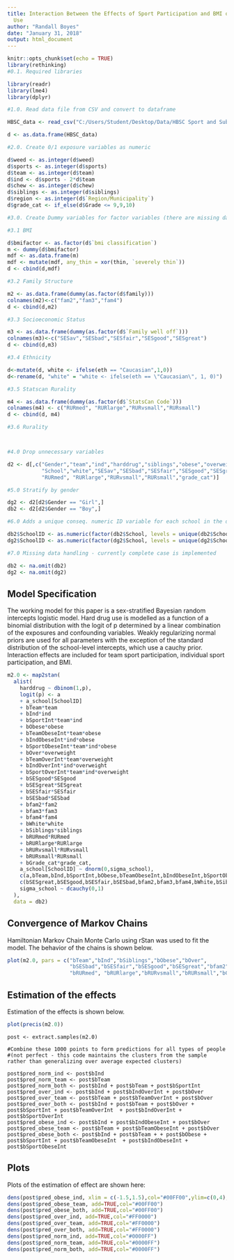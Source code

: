 ```yaml
---
title: Interaction Between the Effects of Sport Participation and BMI on Hard Drug
  Use
author: "Randall Boyes"
date: "January 31, 2018"
output: html_document
---
```


```r
knitr::opts_chunk$set(echo = TRUE)
library(rethinking)
#0.1. Required libraries

library(readr)
library(lme4)
library(dplyr)

#1.0. Read data file from CSV and convert to dataframe

HBSC_data <- read_csv("C:/Users/Student/Desktop/Data/HBSC Sport and Substance BMI/HBSC data.csv")

d <- as.data.frame(HBSC_data)

#2.0. Create 0/1 exposure variables as numeric

d$weed <- as.integer(d$weed)
d$sports <- as.integer(d$sports)
d$team <- as.integer(d$team)
d$ind <- d$sports - 2*d$team
d$chew <- as.integer(d$chew)
d$siblings <- as.integer(d$siblings)
d$region <- as.integer(d$`Region/Municipality`)
d$grade_cat <- if_else(d$Grade <= 9,9,10)

#3.0. Create Dummy variables for factor variables (there are missing data leaks in this code, needs fixing)

#3.1 BMI

d$bmifactor <- as.factor(d$`bmi classification`)
m <- dummy(d$bmifactor)
mdf <- as.data.frame(m)
mdf <- mutate(mdf, any_thin = xor(thin, `severely thin`))
d <- cbind(d,mdf)

#3.2 Family Structure

m2 <- as.data.frame(dummy(as.factor(d$family)))
colnames(m2)<-c("fam2","fam3","fam4")
d <- cbind(d,m2)

#3.3 Socioeconomic Status

m3 <- as.data.frame(dummy(as.factor(d$`Family well off`)))
colnames(m3)<-c("SESav","SESbad","SESfair","SESgood","SESgreat")
d <- cbind(d,m3)

#3.4 Ethnicity

d<-mutate(d, white <- ifelse(eth == "Caucasian",1,0))
d<-rename(d, "white" = "white <- ifelse(eth == \"Caucasian\", 1, 0)")

#3.5 Statscan Rurality

m4 <- as.data.frame(dummy(as.factor(d$`StatsCan Code`)))
colnames(m4) <- c("RURmed", "RURlarge","RURvsmall","RURsmall")
d <- cbind(d, m4)

#3.6 Rurality



#4.0 Drop unnecessary variables

d2 <- d[,c("Gender","team","ind","harddrug","siblings","obese","overweight","any_thin",
           "School","white","SESav","SESbad","SESfair","SESgood","SESgreat","fam2","fam3","fam4",
           "RURmed", "RURlarge","RURvsmall","RURsmall","grade_cat")]

#5.0 Stratify by gender

dg2 <- d2[d2$Gender == "Girl",]
db2 <- d2[d2$Gender == "Boy",]

#6.0 Adds a unique conseq. numeric ID variable for each school in the data set 

db2$SchoolID <- as.numeric(factor(db2$School, levels = unique(db2$School)))
dg2$SchoolID <- as.numeric(factor(dg2$School, levels = unique(dg2$School)))

#7.0 Missing data handling - currently complete case is implemented

db2 <- na.omit(db2)
dg2 <- na.omit(dg2)

```

## Model Specification

The working model for this paper is a sex-stratified Bayesian random intercepts logistic model. Hard drug use is modelled as a function of a binomial distribution with the logit of p determined by a linear combination of the exposures and confounding variables. Weakly regularizing normal priors are used for all parameters with the exception of the standard distribution of the school-level intercepts, which use a cauchy prior. Interaction effects are included for team sport participation, individual sport participation, and BMI.   

```r
m2.0 <- map2stan(
  alist(
    harddrug ~ dbinom(1,p),
    logit(p) <- a 
    + a_school[SchoolID] 
    + bTeam*team
    + bInd*ind
    + bSportInt*team*ind
    + bObese*obese
    + bTeamObeseInt*team*obese 
    + bIndObeseInt*ind*obese
    + bSportObeseInt*team*ind*obese
    + bOver*overweight
    + bTeamOverInt*team*overweight 
    + bIndOverInt*ind*overweight
    + bSportOverInt*team*ind*overweight
    + bSESgood*SESgood
    + bSESgreat*SESgreat
    + bSESfair*SESfair
    + bSESbad*SESbad
    + bfam2*fam2
    + bfam3*fam3
    + bfam4*fam4
    + bWhite*white
    + bSiblings*siblings
    + bRURmed*RURmed
    + bRURlarge*RURlarge
    + bRURvsmall*RURvsmall
    + bRURsmall*RURsmall
    + bGrade_cat*grade_cat,
    a_school[SchoolID] ~ dnorm(0,sigma_school),
    c(a,bTeam,bInd,bSportInt,bObese,bTeamObeseInt,bIndObeseInt,bSportObeseInt,bOver,bTeamOverInt,bIndOverInt,bSportOverInt) ~ dnorm(0,10),
    c(bSESgreat,bSESgood,bSESfair,bSESbad,bfam2,bfam3,bfam4,bWhite,bSiblings,bRURmed,bRURlarge,bRURvsmall,bRURsmall,bGrade_cat) ~ dnorm(0,10),
    sigma_school ~ dcauchy(0,1)
  ), 
  data = db2)
```

## Convergence of Markov Chains

Hamiltonian Markov Chain Monte Carlo using rStan was used to fit the model. The behavior of the chains is shown below.

```r
plot(m2.0, pars = c("bTeam","bInd","bSiblings","bObese","bOver",
                    "bSESbad","bSESfair","bSESgood","bSESgreat","bfam2","bfam3","bfam4",
                    "bRURmed", "bRURlarge","bRURvsmall","bRURsmall","bGrade_cat","sigma_school"),max_rows = 6)
```

## Estimation of the effects

Estimation of the effects is shown below.

```r
plot(precis(m2.0))
```

```posterior
post <- extract.samples(m2.0)

#Combine these 1000 points to form predictions for all types of people 
#(not perfect - this code maintains the clusters from the sample rather than generalizing over average expected clusters)

post$pred_norm_ind <- post$bInd
post$pred_norm_team <- post$bTeam
post$pred_norm_both <- post$bInd + post$bTeam + post$bSportInt
post$pred_over_ind <- post$bInd + post$bIndOverInt + post$bOver
post$pred_over_team <- post$bTeam + post$bTeamOverInt + post$bOver
post$pred_over_both <- post$bInd + post$bTeam + post$bOver + post$bSportInt + post$bTeamOverInt  + post$bIndOverInt + post$bSportOverInt 
post$pred_obese_ind <- post$bInd + post$bIndObeseInt + post$bOver
post$pred_obese_team <- post$bTeam + post$bTeamObeseInt + post$bOver
post$pred_obese_both <- post$bInd + post$bTeam + + post$bObese + post$bSportInt + post$bTeamObeseInt  + post$bIndObeseInt + post$bSportObeseInt

```



## Plots

Plots of the estimation of effect are shown here:

```r
dens(post$pred_obese_ind, xlim = c(-1.5,1.5),col="#00FF00",ylim=c(0,4), xlab = "Beta",ask=FALSE)
dens(post$pred_obese_team, add=TRUE,col="#00FF00")
dens(post$pred_obese_both, add=TRUE,col="#00FF00")
dens(post$pred_over_ind, add=TRUE,col="#FF0000")
dens(post$pred_over_team, add=TRUE,col="#FF0000")
dens(post$pred_over_both, add=TRUE,col="#FF0000")
dens(post$pred_norm_ind, add=TRUE,col="#0000FF")
dens(post$pred_norm_team, add=TRUE,col="#0000FF")
dens(post$pred_norm_both, add=TRUE,col="#0000FF")
```

